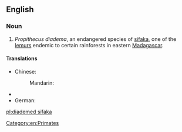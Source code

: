 ==English==
{{wikipedia}}

===Noun===
{{en-noun|head=[[diademed]] [[sifaka]]}}

# ''Propithecus diadema'', an endangered species of [[sifaka]], one of the [[lemur]]s endemic to certain rainforests in eastern [[Madagascar]].

====Translations====
{{trans-top|''Propithecus diadema''}}
* Chinese: 
*: Mandarin: {{t|cmn|冕狐猴|tr=miǎnhúhóu|sc=Hani}}
{{trans-mid}}
* {{trreq|Finnish}}
* German: {{t-|de|Diademsifaka|m}}
{{trans-bottom}}

[[Category:en:Primates]]

[[pl:diademed sifaka]]
